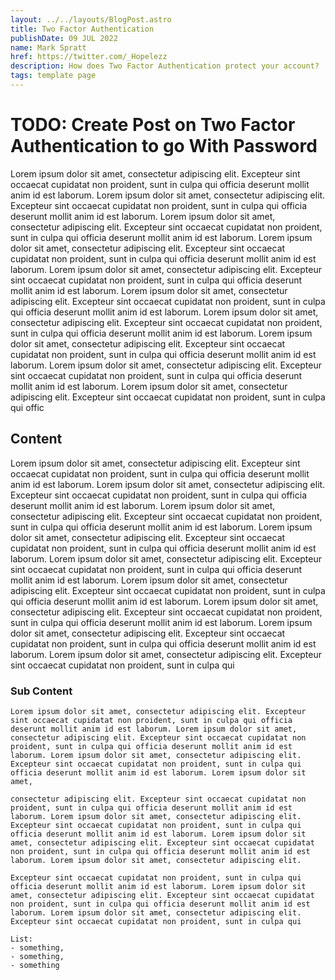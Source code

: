 ```yaml
---
layout: ../../layouts/BlogPost.astro
title: Two Factor Authentication
publishDate: 09 JUL 2022
name: Mark Spratt
href: https://twitter.com/_Hopelezz
description: How does Two Factor Authentication protect your account?
tags: template page
---
```


<Author />

# TODO: Create Post on Two Factor Authentication to go With Password

Lorem ipsum dolor sit amet, consectetur adipiscing elit. Excepteur sint occaecat cupidatat non proident, sunt in culpa qui officia deserunt mollit anim id est laborum. Lorem ipsum dolor sit amet, consectetur adipiscing elit. Excepteur sint occaecat cupidatat non proident, sunt in culpa qui officia deserunt mollit anim id est laborum. Lorem ipsum dolor sit amet, consectetur adipiscing elit. Excepteur sint occaecat cupidatat non proident, sunt in culpa qui officia deserunt mollit anim id est laborum. Lorem ipsum dolor sit amet, consectetur adipiscing elit. Excepteur sint occaecat cupidatat non proident, sunt in culpa qui officia deserunt mollit anim id est laborum. Lorem ipsum dolor sit amet, consectetur adipiscing elit. Excepteur sint occaecat cupidatat non proident, sunt in culpa qui officia deserunt mollit anim id est laborum. Lorem ipsum dolor sit amet, consectetur adipiscing elit. Excepteur sint occaecat cupidatat non proident, sunt in culpa qui officia deserunt mollit anim id est laborum. Lorem ipsum dolor sit amet, consectetur adipiscing elit. Excepteur sint occaecat cupidatat non proident, sunt in culpa qui officia deserunt mollit anim id est laborum. Lorem ipsum dolor sit amet, consectetur adipiscing elit. Excepteur sint occaecat cupidatat non proident, sunt in culpa qui officia deserunt mollit anim id est laborum. Lorem ipsum dolor sit amet, consectetur adipiscing elit. Excepteur sint occaecat cupidatat non proident, sunt in culpa qui officia deserunt mollit anim id est laborum. Lorem ipsum dolor sit amet, consectetur adipiscing elit. Excepteur sint occaecat cupidatat non proident, sunt in culpa qui offic

## Content

  Lorem ipsum dolor sit amet, consectetur adipiscing elit. Excepteur sint occaecat cupidatat non proident, sunt in culpa qui officia deserunt mollit anim id est laborum. Lorem ipsum dolor sit amet, consectetur adipiscing elit. Excepteur sint occaecat cupidatat non proident, sunt in culpa qui officia deserunt mollit anim id est laborum. Lorem ipsum dolor sit amet, consectetur adipiscing elit. Excepteur sint occaecat cupidatat non proident, sunt in culpa qui officia deserunt mollit anim id est laborum. Lorem ipsum dolor sit amet, consectetur adipiscing elit. Excepteur sint occaecat cupidatat non proident, sunt in culpa qui officia deserunt mollit anim id est laborum. Lorem ipsum dolor sit amet, consectetur adipiscing elit. Excepteur sint occaecat cupidatat non proident, sunt in culpa qui officia deserunt mollit anim id est laborum. Lorem ipsum dolor sit amet, consectetur adipiscing elit. Excepteur sint occaecat cupidatat non proident, sunt in culpa qui officia deserunt mollit anim id est laborum. Lorem ipsum dolor sit amet, consectetur adipiscing elit. Excepteur sint occaecat cupidatat non proident, sunt in culpa qui officia deserunt mollit anim id est laborum. Lorem ipsum dolor sit amet, consectetur adipiscing elit. Excepteur sint occaecat cupidatat non proident, sunt in culpa qui officia deserunt mollit anim id est laborum. Lorem ipsum dolor sit amet, consectetur adipiscing elit. Excepteur sint occaecat cupidatat non proident, sunt in culpa qui

  ### Sub Content

    Lorem ipsum dolor sit amet, consectetur adipiscing elit. Excepteur sint occaecat cupidatat non proident, sunt in culpa qui officia deserunt mollit anim id est laborum. Lorem ipsum dolor sit amet, consectetur adipiscing elit. Excepteur sint occaecat cupidatat non proident, sunt in culpa qui officia deserunt mollit anim id est laborum. Lorem ipsum dolor sit amet, consectetur adipiscing elit. Excepteur sint occaecat cupidatat non proident, sunt in culpa qui officia deserunt mollit anim id est laborum. Lorem ipsum dolor sit amet, 
    
    consectetur adipiscing elit. Excepteur sint occaecat cupidatat non proident, sunt in culpa qui officia deserunt mollit anim id est laborum. Lorem ipsum dolor sit amet, consectetur adipiscing elit. Excepteur sint occaecat cupidatat non proident, sunt in culpa qui officia deserunt mollit anim id est laborum. Lorem ipsum dolor sit amet, consectetur adipiscing elit. Excepteur sint occaecat cupidatat non proident, sunt in culpa qui officia deserunt mollit anim id est laborum. Lorem ipsum dolor sit amet, consectetur adipiscing elit. 
    
    Excepteur sint occaecat cupidatat non proident, sunt in culpa qui officia deserunt mollit anim id est laborum. Lorem ipsum dolor sit amet, consectetur adipiscing elit. Excepteur sint occaecat cupidatat non proident, sunt in culpa qui officia deserunt mollit anim id est laborum. Lorem ipsum dolor sit amet, consectetur adipiscing elit. Excepteur sint occaecat cupidatat non proident, sunt in culpa qui

    List: 
    - something, 
    - something, 
    - something